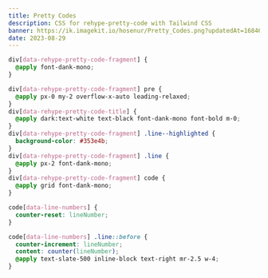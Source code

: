 ```yaml
---
title: Pretty Codes
description: CSS for rehype-pretty-code with Tailwind CSS
banner: https://ik.imagekit.io/hosenur/Pretty_Codes.png?updatedAt=1684699952614
date: 2023-08-29
---
```


```css showLineNumbers title="syntax.css"
div[data-rehype-pretty-code-fragment] {
  @apply font-dank-mono;
}

div[data-rehype-pretty-code-fragment] pre {
  @apply px-0 my-2 overflow-x-auto leading-relaxed;
}
div[data-rehype-pretty-code-title] {
  @apply dark:text-white text-black font-dank-mono font-bold m-0;
}
div[data-rehype-pretty-code-fragment] .line--highlighted {
  background-color: #353e4b;
}
div[data-rehype-pretty-code-fragment] .line {
  @apply px-2 font-dank-mono;
}
div[data-rehype-pretty-code-fragment] code {
  @apply grid font-dank-mono;
}

code[data-line-numbers] {
  counter-reset: lineNumber;
}

code[data-line-numbers] .line::before {
  counter-increment: lineNumber;
  content: counter(lineNumber);
  @apply text-slate-500 inline-block text-right mr-2.5 w-4;
}
```
